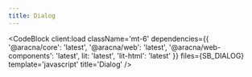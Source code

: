 ```yaml
---
title: Dialog
---
```



<DialogComponentBlock client:load />

<CodeBlock
  client:load
  className='mt-6'
  dependencies={{
    '@aracna/core': 'latest',
    '@aracna/web': 'latest',
    '@aracna/web-components': 'latest',
    lit: 'latest',
    'lit-html': 'latest'
  }}
  files={SB_DIALOG}
  template='javascript'
  title='Dialog'
/>
